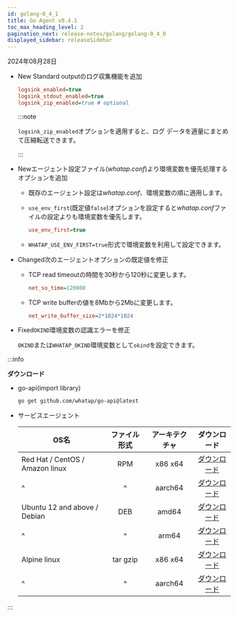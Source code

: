 ```yaml
---
id: golang-0_4_1
title: Go Agent v0.4.1
toc_max_heading_level: 2
pagination_next: release-notes/golang/golang-0_4_0
displayed_sidebar: releaseSidebar
---
```


2024年08月28日

- <Status priority='1'>New</Status> Standard outputのログ収集機能を追加

  ```ini title="whatap.conf"
  logsink_enabled=true
  logsink_stdout_enabled=true
  logsink_zip_enabled=true # optional
  ```

  :::note

  `logsink_zip_enabled`オプションを適用すると、ログ データを適量にまとめて圧縮転送できます。

  :::

- <Status priority='1'>New</Status>エージェント設定ファイル(*whatap.conf*)より環境変数を優先処理するオプションを追加

  - 既存のエージェント設定は*whatap.conf*、環境変数の順に適用します。

  - `use_env_first`(既定値`false`)オプションを設定すると*whatap.conf*ファイルの設定よりも環境変数を優先します。

    ```ini title="whatap.conf"
    use_env_first=true
    ```

  - `WHATAP_USE_ENV_FIRST=true`形式で環境変数を利用して設定できます。

- <Status priority='1'>Changed</Status>次のエージェントオプションの既定値を修正

  - TCP read timeoutの時間を30秒から120秒に変更します。

    ```ini title="whatap.conf"
    net_so_time=120000
    ```

  - TCP write bufferの値を8Mbから2Mbに変更します。

    ```ini title="whatap.conf"
    net_write_buffer_size=2*1024*1024
    ```

- <Status priority='0'>Fixed</Status>`OKIND`環境変数の認識エラーを修正

  `OKIND`または`WHATAP_OKIND`環境変数として`okind`を設定できます。

:::info

**ダウンロード**

- go-api(import library)

  ```bash
  go get github.com/whatap/go-api@latest
  ```

- サービスエージェント

  | OS名                             |  ファイル形式  | アーキテクチャ |                                      ダウンロード                                      |
  | ------------------------------- | :------: | :-----: | :------------------------------------------------------------------------------: |
  | Red Hat / CentOS / Amazon linux |    RPM   | x86 x64 |  [ダウンロード](https://repo.whatap.io/centos/6/x86_64/whatap-agent-0.4-1.x86_64.rpm)  |
  | \^                              |    \^    | aarch64 | [ダウンロード](https://repo.whatap.io/centos/7/aarch64/whatap-agent-0.4-1.aarch64.rpm) |
  | Ubuntu 12 and above / Debian    |    DEB   |  amd64  |   [ダウンロード](https://repo.whatap.io/debian/unstable/whatap-agent_0.4.1_amd64.deb)  |
  | \^                              |    \^    |  arm64  |   [ダウンロード](https://repo.whatap.io/debian/unstable/whatap-agent_0.4.1_arm64.deb)  |
  | Alpine linux                    | tar gzip | x86 x64 |     [ダウンロード](https://repo.whatap.io/alpine/x86_64/whatap-agent-0.4.1.tar.gz)     |
  | \^                              |    \^    | aarch64 |     [ダウンロード](https://repo.whatap.io/alpine/aarch64/whatap-agent-0.4.1.tar.gz)    |

:::
